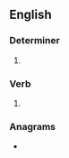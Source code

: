 ==English==

===Determiner===
{{head|en|determiner}}

# {{obsolete spelling of|en|own}}

===Verb===
{{head|en|verb}}

# {{obsolete spelling of|en|own}}

===Anagrams===
* {{anagrams|en|a=enow|Owen|enow|wone}}